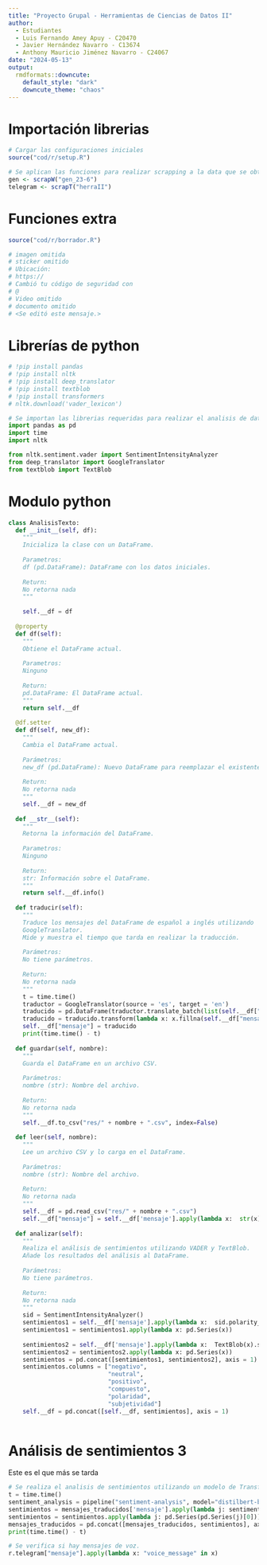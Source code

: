 ```yaml
---
title: "Proyecto Grupal - Herramientas de Ciencias de Datos II"
author: 
  - Estudiantes
  - Luis Fernando Amey Apuy - C20470
  - Javier Hernández Navarro - C13674
  - Anthony Mauricio Jiménez Navarro - C24067
date: "2024-05-13"
output: 
  rmdformats::downcute:
    default_style: "dark"
    downcute_theme: "chaos"
---
```

# Importación librerias
```r
# Cargar las configuraciones iniciales
source("cod/r/setup.R")
```

```r
# Se aplican las funciones para realizar scrapping a la data que se obtuvo de WhatsApp y Telegram, los datos una vez tratados se asignan a las variables gen (chat de generación) y telegram (chat del curso de Herramientas para el analisis de datos II)
gen <- scrapW("gen_23-6")
telegram <- scrapT("herraII")
```

# Funciones extra
```r
source("cod/r/borrador.R")

# imagen omitida
# sticker omitido
# Ubicación:
# https://
# Cambió tu código de seguridad con
# @
# Video omitido
# documento omitido 
# <Se editó este mensaje.>
```

# Librerías de python
```python
# !pip install pandas
# !pip install nltk
# !pip install deep_translator
# !pip install textblob
# !pip install transformers
# nltk.download('vader_lexicon')

# Se importan las librerias requeridas para realizar el analisis de datos en python
import pandas as pd
import time
import nltk

from nltk.sentiment.vader import SentimentIntensityAnalyzer
from deep_translator import GoogleTranslator
from textblob import TextBlob

```

# Modulo python
```python
class AnalisisTexto:
  def __init__(self, df):
    """
    Inicializa la clase con un DataFrame.
    
    Parametros:
    df (pd.DataFrame): DataFrame con los datos iniciales.
    
    Return:
    No retorna nada
    """
    
    self.__df = df
    
  @property
  def df(self):
    """
    Obtiene el DataFrame actual.
    
    Parametros:
    Ninguno
    
    Return:
    pd.DataFrame: El DataFrame actual.
    """
    return self.__df
  
  @df.setter
  def df(self, new_df):
    """
    Cambia el DataFrame actual.
    
    Parámetros:
    new_df (pd.DataFrame): Nuevo DataFrame para reemplazar el existente.
    
    Return:
    No retorna nada
    """
    self.__df = new_df
  
  def __str__(self):
    """
    Retorna la información del DataFrame.
    
    Parametros:
    Ninguno
    
    Return:
    str: Información sobre el DataFrame.
    """
    return self.__df.info()
  
  def traducir(self):
    """
    Traduce los mensajes del DataFrame de español a inglés utilizando
    GoogleTranslator.
    Mide y muestra el tiempo que tarda en realizar la traducción.
    
    Parámetros:
    No tiene parámetros.
    
    Return:
    No retorna nada
    """
    t = time.time()
    traductor = GoogleTranslator(source = 'es', target = 'en')
    traducido = pd.DataFrame(traductor.translate_batch(list(self.__df["mensaje"])))
    traducido = traducido.transform(lambda x: x.fillna(self.__df["mensaje"]))
    self.__df["mensaje"] = traducido
    print(time.time() - t)
    
  def guardar(self, nombre):
    """
    Guarda el DataFrame en un archivo CSV.
    
    Parámetros:
    nombre (str): Nombre del archivo.
    
    Return:
    No retorna nada
    """
    self.__df.to_csv("res/" + nombre + ".csv", index=False)
    
  def leer(self, nombre):
    """
    Lee un archivo CSV y lo carga en el DataFrame.
    
    Parámetros:
    nombre (str): Nombre del archivo.
    
    Return:
    No retorna nada
    """
    self.__df = pd.read_csv("res/" + nombre + ".csv")
    self.__df["mensaje"] = self.__df['mensaje'].apply(lambda x:  str(x))
    
  def analizar(self):
    """
    Realiza el análisis de sentimientos utilizando VADER y TextBlob.
    Añade los resultados del análisis al DataFrame.
    
    Parámetros:
    No tiene parámetros.
    
    Return:
    No retorna nada
    """
    sid = SentimentIntensityAnalyzer()
    sentimientos1 = self.__df['mensaje'].apply(lambda x:  sid.polarity_scores(x))
    sentimientos1 = sentimientos1.apply(lambda x: pd.Series(x))
    
    sentimientos2 = self.__df['mensaje'].apply(lambda x:  TextBlob(x).sentiment)
    sentimientos2 = sentimientos2.apply(lambda x: pd.Series(x))
    sentimientos = pd.concat([sentimientos1, sentimientos2], axis = 1)
    sentimientos.columns = ["negativo",
                            "neutral",
                            "positivo",
                            "compuesto",
                            "polaridad",
                            "subjetividad"]
    self.__df = pd.concat([self.__df, sentimientos], axis = 1)
    
```

# Análisis de sentimientos 3
Este es el que más se tarda
```python
# Se realiza el analisis de sentimientos utilizando un modelo de Transformadores
t = time.time()
sentiment_analysis = pipeline("sentiment-analysis", model="distilbert-base-uncased-finetuned-sst-2-english")
sentimientos = mensajes_traducidos['mensaje'].apply(lambda j: sentiment_analysis(j))
sentimientos = sentimientos.apply(lambda j: pd.Series(pd.Series(j)[0]))
mensajes_traducidos = pd.concat([mensajes_traducidos, sentimientos], axis = 1)
print(time.time() - t)
```


```python
# Se verifica si hay mensajes de voz.
r.telegram["mensaje"].apply(lambda x: "voice_message" in x) 
```
